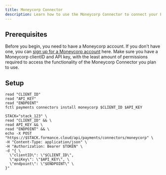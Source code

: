 ```yaml
---
title: Moneycorp Connector
description: Learn how to use the Moneycorp Connector to connect your Formance Stack with your Moneycorp account.
---
```


## Prerequisites

Before you begin, you need to have a Moneycorp account. If you don't have one, you can [sign up for a Moneycorp account](https://Moneycorp.com/contact) here. Make sure you have a Moneycorp clientID and API key, with the least amount of permissions required to access the functionality of the Moneycorp Connector you plan to use.

<ApiWarning/>

## Setup

<StackCmd>

```shell
read "CLIENT_ID"
read "API_KEY"
read "ENDPOINT"
fctl payments connectors install moneycorp $CLIENT_ID $API_KEY
```

```shell
STACK="stack_123" \
read "CLIENT_ID" && \
read API_KEY && \
read "ENDPOINT" && \
echo -X POST "https://$STACK.formance.cloud/api/payments/connectors/moneycorp" \
-H "Content-Type: application/json" \
-H "Authorization: Bearer $TOKEN" \
-d "{ \
  \"clientID\": \"$CLIENT_ID\",
  \"apiKey\": \"$API_KEY\", \
  \"endpoint\": \"$ENDPOINT\" \
}"
```

</StackCmd>
